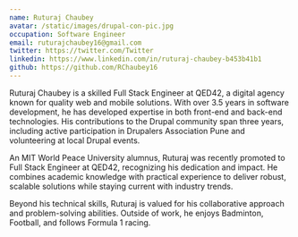 ```yaml
---
name: Ruturaj Chaubey
avatar: /static/images/drupal-con-pic.jpg
occupation: Software Engineer
email: ruturajchaubey16@gmail.com
twitter: https://twitter.com/Twitter
linkedin: https://www.linkedin.com/in/ruturaj-chaubey-b453b41b1
github: https://github.com/RChaubey16
---
```


Ruturaj Chaubey is a skilled Full Stack Engineer at QED42, a digital agency known for quality web and mobile solutions. With over 3.5 years in software development, he has developed expertise in both front-end and back-end technologies. His contributions to the Drupal community span three years, including active participation in Drupalers Association Pune and volunteering at local Drupal events.

An MIT World Peace University alumnus, Ruturaj was recently promoted to Full Stack Engineer at QED42, recognizing his dedication and impact. He combines academic knowledge with practical experience to deliver robust, scalable solutions while staying current with industry trends.

Beyond his technical skills, Ruturaj is valued for his collaborative approach and problem-solving abilities. Outside of work, he enjoys Badminton, Football, and follows Formula 1 racing.
